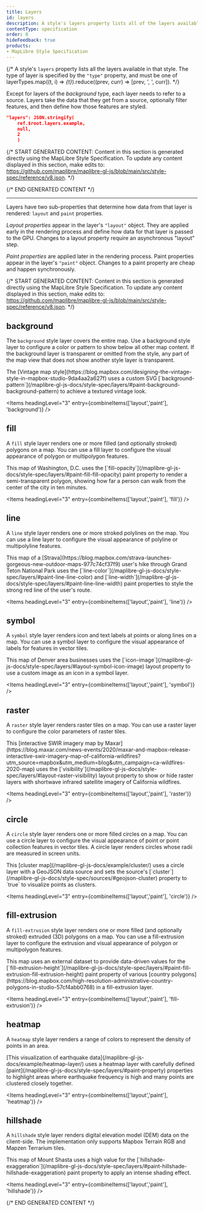 ```yaml
---
title: Layers
id: layers
description: A style's layers property lists all of the layers available in that style.
contentType: specification
order: 8
hideFeedback: true
products:
- MapLibre Style Specification
---
```



{/* A style's `layers` property lists all the layers available in that style. The type of layer is specified by the `"type"` property, and must be one of layerTypes.map((t, i) => <var key={i}>{t}</var>).reduce((prev, curr) => [prev, ', ', curr]). */}

Except for layers of the <var>background</var> type, each layer needs to refer to a source. Layers take the data that they get from a source, optionally filter features, and then define how those features are styled.

```json
"layers": JSON.stringify(
    ref.$root.layers.example,
    null,
    2
    )
```


{/* START GENERATED CONTENT:
Content in this section is generated directly using the MapLibre Style
Specification. To update any content displayed in this section, make edits to:
https://github.com/maplibre/maplibre-gl-js/blob/main/src/style-spec/reference/v8.json. */}

 <Items entry={ref.layer} />
 
{/* END GENERATED CONTENT */}

<a id="layout-property" className="anchor" />
<a id="paint-property" className="anchor" />

<hr className='my36' />

Layers have two sub-properties that determine how data from that layer is rendered: `layout` and `paint` properties.

_Layout properties_ appear in the layer's `"layout"` object. They are applied early in the rendering process and define how data for that layer is passed to the GPU. Changes to a layout property require an asynchronous "layout" step.

_Paint properties_ are applied later in the rendering process. Paint properties appear in the layer's `"paint"` object. Changes to a paint property are cheap and happen synchronously.

{/* START GENERATED CONTENT:
Content in this section is generated directly using the MapLibre Style
Specification. To update any content displayed in this section, make edits to:
https://github.com/maplibre/maplibre-gl-js/blob/main/src/style-spec/reference/v8.json. */}


## background

The `background` style layer covers the entire map. Use a background style layer to configure a color or pattern to show below all other map content. If the background layer is transparent or omitted from the style, any part of the map view that does not show another style layer is transparent.


  <AppropriateImage
    imageId="layer-background"
    alt="Vintage map style with a brown halftone background pattern."
  />


<Caption>
The [Vintage map style](https://blog.mapbox.com/designing-the-vintage-style-in-mapbox-studio-9da4aa2a627f) uses a custom SVG [`background-pattern`](/maplibre-gl-js-docs/style-spec/layers/#paint-background-background-pattern) to achieve a textured vintage look.
</Caption>

<Items headingLevel="3" entry={combineItems(['layout','paint'], 'background')} /> 

## fill

A `fill` style layer renders one or more filled (and optionally stroked) polygons on a map. You can use a fill layer to configure the visual appearance of polygon or multipolygon features.


  <AppropriateImage
    imageId="layer-fill"
    alt="Map of Washington, D.C. with a purple isochrone polygon in the center."
  />


<Caption>
This map of Washington, D.C. uses the [`fill-opacity`](/maplibre-gl-js-docs/style-spec/layers/#paint-fill-fill-opacity) paint property to render a semi-transparent polygon, showing how far a person can walk from the center of the city in ten minutes.
</Caption>

<Items headingLevel="3" entry={combineItems(['layout','paint'], 'fill')} /> 

## line

A `line` style layer renders one or more stroked polylines on the map. You can use a line layer to configure the visual appearance of polyline or multipolyline features.


  <AppropriateImage
    imageId="layer-line"
    alt="Outdoors style map with a red line showing a hiking path."
  />


<Caption>
This map of a [Strava](https://blog.mapbox.com/strava-launches-gorgeous-new-outdoor-maps-977c74cf37f9) user's hike through Grand Teton National Park uses the [`line-color`](/maplibre-gl-js-docs/style-spec/layers/#paint-line-line-color) and [`line-width`](/maplibre-gl-js-docs/style-spec/layers/#paint-line-line-width) paint properties to style the strong red line of the user's route.
</Caption>

<Items headingLevel="3" entry={combineItems(['layout','paint'], 'line')} /> 

## symbol

A `symbol` style layer renders icon and text labels at points or along lines on a map. You can use a symbol layer to configure the visual appearance of labels for features in vector tiles.


  <AppropriateImage
    imageId="layer-symbol"
    alt="Map with thirty shopping bag icons, color-coded red, orange, and green."
  />


<Caption>
This map of Denver area businesses uses the [`icon-image`](/maplibre-gl-js-docs/style-spec/layers/#layout-symbol-icon-image) layout property to use a custom image as an icon in a symbol layer.
</Caption>

<Items headingLevel="3" entry={combineItems(['layout','paint'], 'symbol')} /> 

## raster

A `raster` style layer renders raster tiles on a map. You can use a raster layer to configure the color parameters of raster tiles.


  <AppropriateImage
    imageId="layer-raster"
    alt="Shortwave infrared imagery of California wildfires overlayed near the city of Morgan Hill."
  />


<Caption>
This [interactive SWIR imagery map by Maxar](https://blog.maxar.com/news-events/2020/maxar-and-mapbox-release-interactive-swir-imagery-map-of-california-wildfires?utm_source=mapbox&utm_medium=blog&utm_campaign=ca-wildfires-2020-map) uses the [`visibility`](/maplibre-gl-js-docs/style-spec/layers/#layout-raster-visibility) layout property to show or hide raster layers with shortwave infrared satellite imagery of California wildfires.
</Caption>

<Items headingLevel="3" entry={combineItems(['layout','paint'], 'raster')} /> 

## circle

A `circle` style layer renders one or more filled circles on a map. You can use a circle layer to configure the visual appearance of point or point collection features in vector tiles. A circle layer renders circles whose radii are measured in screen units.


  <AppropriateImage
    imageId="layer-circle"
    alt="Map with circles of different sizes and colors."
  />


<Caption>
This [cluster map](/maplibre-gl-js-docs/example/cluster/) uses a circle layer with a GeoJSON data source and sets the source's [`cluster`](/maplibre-gl-js-docs/style-spec/sources/#geojson-cluster) property to `true` to visualize points as clusters.
</Caption>

<Items headingLevel="3" entry={combineItems(['layout','paint'], 'circle')} /> 

## fill-extrusion

A `fill-extrusion` style layer renders one or more filled (and optionally stroked) extruded (3D) polygons on a map. You can use a fill-extrusion layer to configure the extrusion and visual appearance of polygon or multipolygon features.


  <AppropriateImage
    imageId="layer-fill-extrusion"
    alt="Map of Europe and North Africa with countries extruded to various heights."
  />


<Caption>
This map uses an external dataset to provide data-driven values for the [`fill-extrusion-height`](/maplibre-gl-js-docs/style-spec/layers/#paint-fill-extrusion-fill-extrusion-height) paint property of various [country polygons](https://blog.mapbox.com/high-resolution-administrative-country-polygons-in-studio-57cf4abb0768) in a fill-extrusion layer.
</Caption>

<Items headingLevel="3" entry={combineItems(['layout','paint'], 'fill-extrusion')} /> 

## heatmap

A `heatmap` style layer renders a range of colors to represent the density of points in an area.


  <AppropriateImage
    imageId="layer-heatmap"
    alt="Dark map with a heatmap layer glowing red inside and white outside."
  />


<Caption>
[This visualization of earthquake data](/maplibre-gl-js-docs/example/heatmap-layer/) uses a heatmap layer with carefully defined [paint](/maplibre-gl-js-docs/style-spec/layers/#paint-property) properties to highlight areas where earthquake frequency is high and many points are clustered closely together.
</Caption>

<Items headingLevel="3" entry={combineItems(['layout','paint'], 'heatmap')} /> 

## hillshade

A `hillshade` style layer renders digital elevation model (DEM) data on the client-side. The implementation only supports Mapbox Terrain RGB and Mapzen Terrarium tiles.


  <AppropriateImage
    imageId="layer-hillshade"
    alt="Map of Mount Shasta rising up with striking texture and shading."
  />


<Caption>
This map of Mount Shasta uses a high value for the [`hillshade-exaggeration`](/maplibre-gl-js-docs/style-spec/layers/#paint-hillshade-hillshade-exaggeration) paint property to apply an intense shading effect.
</Caption>

<Items headingLevel="3" entry={combineItems(['layout','paint'], 'hillshade')} /> 

{/* END GENERATED CONTENT  */}
